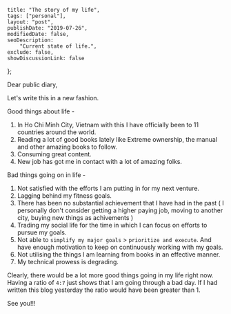     title: "The story of my life",
    tags: ["personal"],
    layout: "post",
    publishDate: "2019-07-26",
    modifiedDate: false,
    seoDescription:
        "Current state of life.",
    exclude: false,
    showDiscussionLink: false
};

<BlogMeta data={props} />

Dear public diary,

Let's write this in a new fashion.

Good things about life - 

1. In Ho Chi Minh City, Vietnam with this I have officially been to 11 countries around the world.
2. Reading a lot of good books lately like Extreme ownership, the manual and other amazing books to follow.
3. Consuming great content.
4. New job has got me in contact with a lot of amazing folks.

Bad things going on in life -

1. Not satisfied with the efforts I am putting in for my next venture.
2. Lagging behind my fitness goals.
3. There has been no substantial achievement that I have had in the past ( I personally don't consider getting a higher paying job, moving to another city, buying new things as achivements )
4. Trading my social life for the time in which I can focus on efforts to pursue my goals.
5. Not able to `simplify my major goals` > `prioritize and execute`. And have enough motivation to keep on continuously working with my goals.
6. Not utilising the things I am learning from books in an effective manner.
7. My technical prowess is degrading.

Clearly, there would be a lot more good things going in my life right now. Having a ratio of `4:7` just shows that I am going through a bad day. If I had written this blog yesterday the ratio would have been greater than 1.

See you!!!